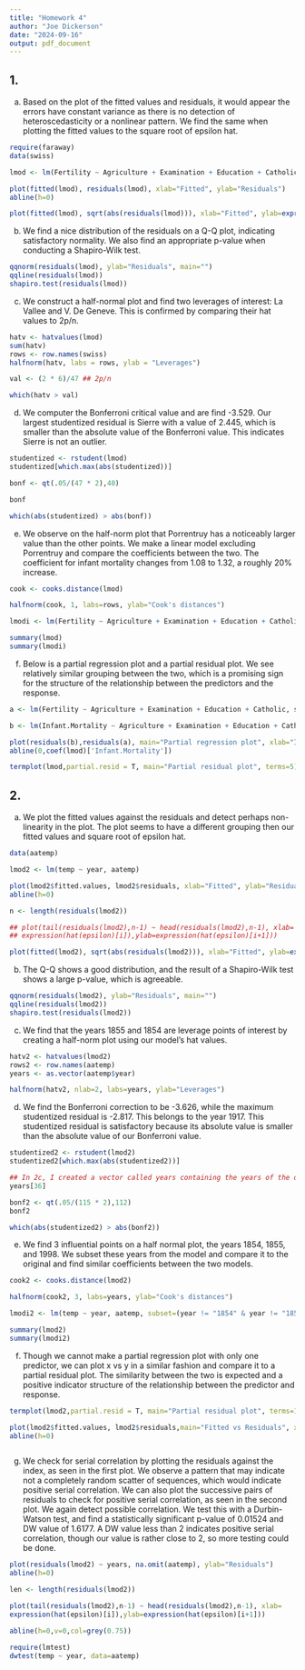 ```yaml
---
title: "Homework 4"
author: "Joe Dickerson"
date: "2024-09-16"
output: pdf_document
---
```



## 1. 

a. Based on the plot of the fitted values and residuals, it would appear the errors have constant variance as there is no detection of heteroscedasticity or a nonlinear pattern. We find the same when plotting the fitted values to the square root of epsilon hat. 

```r

require(faraway)
data(swiss)

lmod <- lm(Fertility ~ Agriculture + Examination + Education + Catholic + Infant.Mortality, swiss)

plot(fitted(lmod), residuals(lmod), xlab="Fitted", ylab="Residuals")
abline(h=0)

plot(fitted(lmod), sqrt(abs(residuals(lmod))), xlab="Fitted", ylab=expression(sqrt(hat(epsilon))))


```

b. We find a nice distribution of the residuals on a Q-Q plot, indicating satisfactory normality. We also find an appropriate p-value when conducting a Shapiro-Wilk test. 

```r

qqnorm(residuals(lmod), ylab="Residuals", main="")
qqline(residuals(lmod))
shapiro.test(residuals(lmod))

```

c. We construct a half-normal plot and find two leverages of interest: La Vallee and V. De Geneve. This is confirmed by comparing their hat values to 2p/n.  

```r

hatv <- hatvalues(lmod)
sum(hatv)
rows <- row.names(swiss)
halfnorm(hatv, labs = rows, ylab = "Leverages")

val <- (2 * 6)/47 ## 2p/n

which(hatv > val)

```

d. We computer the Bonferroni critical value and are find -3.529. Our largest studentized residual is Sierre with a value of 2.445, which is smaller than the absolute value of the Bonferroni value. This indicates Sierre is not an outlier.

```r

studentized <- rstudent(lmod)
studentized[which.max(abs(studentized))]

bonf <- qt(.05/(47 * 2),40)

bonf

which(abs(studentized) > abs(bonf))

```

e. We observe on the half-norm plot that Porrentruy has a noticeably larger value than the other points. We make a linear model excluding Porrentruy and compare the coefficients between the two. The coefficient for infant mortality changes from 1.08 to 1.32, a roughly 20% increase. 

```r

cook <- cooks.distance(lmod)

halfnorm(cook, 1, labs=rows, ylab="Cook's distances")

lmodi <- lm(Fertility ~ Agriculture + Examination + Education + Catholic + Infant.Mortality, swiss, subset=(cook < max(cook)))

summary(lmod)
summary(lmodi)

```

f. Below is a partial regression plot and a partial residual plot. We see relatively similar grouping between the two, which is a promising sign for the structure of the relationship between the predictors and the response. 

```r

a <- lm(Fertility ~ Agriculture + Examination + Education + Catholic, swiss)

b <- lm(Infant.Mortality ~ Agriculture + Examination + Education + Catholic, swiss)

plot(residuals(b),residuals(a), main="Partial regression plot", xlab="Infant Mortality Residuals",ylab="Fertility Residuals")
abline(0,coef(lmod)['Infant.Mortality'])

termplot(lmod,partial.resid = T, main="Partial residual plot", terms=5)

```


## 2.

a. We plot the fitted values against the residuals and detect perhaps non-linearity in the plot. The plot seems to have a different grouping then our fitted values and square root of epsilon hat.

```r

data(aatemp)

lmod2 <- lm(temp ~ year, aatemp)

plot(lmod2$fitted.values, lmod2$residuals, xlab="Fitted", ylab="Residuals")
abline(h=0)

n <- length(residuals(lmod2))

## plot(tail(residuals(lmod2),n-1) ~ head(residuals(lmod2),n-1), xlab=
## expression(hat(epsilon)[i]),ylab=expression(hat(epsilon)[i+1]))

plot(fitted(lmod2), sqrt(abs(residuals(lmod2))), xlab="Fitted", ylab=expression(sqrt(hat(epsilon))))


```

b. The Q-Q shows a good distribution, and the result of a Shapiro-Wilk test shows a large p-value, which is agreeable. 

```r

qqnorm(residuals(lmod2), ylab="Residuals", main="")
qqline(residuals(lmod2))
shapiro.test(residuals(lmod2))

```

c. We find that the years 1855 and 1854 are leverage points of interest by creating a half-norm plot using our model's hat values.

```r

hatv2 <- hatvalues(lmod2)
rows2 <- row.names(aatemp)
years <- as.vector(aatemp$year)

halfnorm(hatv2, nlab=2, labs=years, ylab="Leverages")


```

d. We find the Bonferroni correction to be -3.626, while the maximum studentized residual is -2.817. This belongs to the year 1917. This studentized residual is satisfactory because its absolute value is smaller than the absolute value of our Bonferroni value. 

```r

studentized2 <- rstudent(lmod2)
studentized2[which.max(abs(studentized2))]

## In 2c, I created a vector called years containing the years of the data. Here I print the 36th item in the list to find the year in question.
years[36]

bonf2 <- qt(.05/(115 * 2),112)
bonf2

which(abs(studentized2) > abs(bonf2))

```

e. We find 3 influential points on a half normal plot, the years 1854, 1855, and 1998. We subset these years from the model and compare it to the original and find similar coefficients between the two models. 

```r

cook2 <- cooks.distance(lmod2)

halfnorm(cook2, 3, labs=years, ylab="Cook's distances")

lmodi2 <- lm(temp ~ year, aatemp, subset=(year != "1854" & year != "1855" & year != "1998"))

summary(lmod2)
summary(lmodi2)


```

f. Though we cannot make a partial regression plot with only one predictor, we can plot x vs y in a similar fashion and compare it to a partial residual plot. The similarity between the two is expected and a positive indicator structure of the relationship between the predictor and response. 

```r

termplot(lmod2,partial.resid = T, main="Partial residual plot", terms=1)

plot(lmod2$fitted.values, lmod2$residuals,main="Fitted vs Residuals", xlab="Fitted", ylab="Residuals")
abline(h=0)



```

g. We check for serial correlation by plotting the residuals against the index, as seen in the first plot. We observe a pattern that may indicate not a completely random scatter of sequences, which would indicate positive serial correlation. We can also plot the successive pairs of residuals to check for positive serial correlation, as seen in the second plot. We again detect possible correlation. We test this with a Durbin-Watson test, and find a statistically significant p-value of 0.01524 and DW value of 1.6177. A DW value less than 2 indicates positive serial correlation, though our value is rather close to 2, so more testing could be done.

```r

plot(residuals(lmod2) ~ years, na.omit(aatemp), ylab="Residuals")
abline(h=0)

len <- length(residuals(lmod2))

plot(tail(residuals(lmod2),n-1) ~ head(residuals(lmod2),n-1), xlab=
expression(hat(epsilon)[i]),ylab=expression(hat(epsilon)[i+1]))

abline(h=0,v=0,col=grey(0.75))

require(lmtest)
dwtest(temp ~ year, data=aatemp)

```
